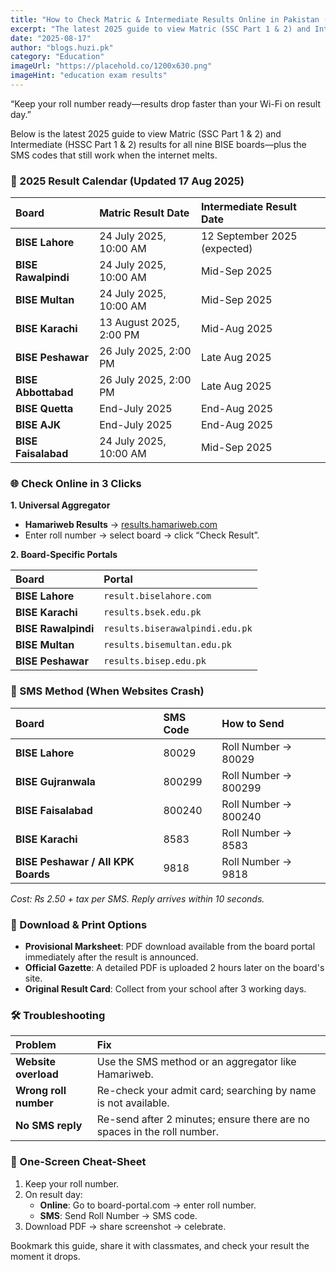 ```yaml
---
title: "How to Check Matric & Intermediate Results Online in Pakistan (2025 Edition)"
excerpt: "The latest 2025 guide to view Matric (SSC Part 1 & 2) and Intermediate (HSSC Part 1 & 2) results for all nine BISE boards in Pakistan."
date: "2025-08-17"
author: "blogs.huzi.pk"
category: "Education"
imageUrl: "https://placehold.co/1200x630.png"
imageHint: "education exam results"
---
```


“Keep your roll number ready—results drop faster than your Wi-Fi on result day.”

Below is the latest 2025 guide to view Matric (SSC Part 1 & 2) and Intermediate (HSSC Part 1 & 2) results for all nine BISE boards—plus the SMS codes that still work when the internet melts.

### 📅 2025 Result Calendar (Updated 17 Aug 2025)

| Board | Matric Result Date | Intermediate Result Date |
| :--- | :--- | :--- |
| **BISE Lahore** | 24 July 2025, 10:00 AM | 12 September 2025 (expected) |
| **BISE Rawalpindi** | 24 July 2025, 10:00 AM | Mid-Sep 2025 |
| **BISE Multan** | 24 July 2025, 10:00 AM | Mid-Sep 2025 |
| **BISE Karachi** | 13 August 2025, 2:00 PM | Mid-Aug 2025 |
| **BISE Peshawar** | 26 July 2025, 2:00 PM | Late Aug 2025 |
| **BISE Abbottabad** | 26 July 2025, 2:00 PM | Late Aug 2025 |
| **BISE Quetta** | End-July 2025 | End-Aug 2025 |
| **BISE AJK** | End-July 2025 | End-Aug 2025 |
| **BISE Faisalabad** | 24 July 2025, 10:00 AM | Mid-Sep 2025 |

### 🌐 Check Online in 3 Clicks

**1. Universal Aggregator**
*   **Hamariweb Results** → [results.hamariweb.com](https://results.hamariweb.com/)
*   Enter roll number → select board → click “Check Result”.

**2. Board-Specific Portals**

| Board | Portal |
| :--- | :--- |
| **BISE Lahore** | `result.biselahore.com` |
| **BISE Karachi** | `results.bsek.edu.pk` |
| **BISE Rawalpindi** | `results.biserawalpindi.edu.pk` |
| **BISE Multan** | `results.bisemultan.edu.pk` |
| **BISE Peshawar** | `results.bisep.edu.pk` |

### 📱 SMS Method (When Websites Crash)

| Board | SMS Code | How to Send |
| :--- | :--- | :--- |
| **BISE Lahore** | 80029 | Roll Number → 80029 |
| **BISE Gujranwala** | 800299 | Roll Number → 800299 |
| **BISE Faisalabad** | 800240 | Roll Number → 800240 |
| **BISE Karachi** | 8583 | Roll Number → 8583 |
| **BISE Peshawar / All KPK Boards** | 9818 | Roll Number → 9818 |

*Cost: ₨ 2.50 + tax per SMS. Reply arrives within 10 seconds.*

### 📄 Download & Print Options

*   **Provisional Marksheet**: PDF download available from the board portal immediately after the result is announced.
*   **Official Gazette**: A detailed PDF is uploaded 2 hours later on the board's site.
*   **Original Result Card**: Collect from your school after 3 working days.

### 🛠️ Troubleshooting

| Problem | Fix |
| :--- | :--- |
| **Website overload** | Use the SMS method or an aggregator like Hamariweb. |
| **Wrong roll number** | Re-check your admit card; searching by name is not available. |
| **No SMS reply** | Re-send after 2 minutes; ensure there are no spaces in the roll number. |

### 🎯 One-Screen Cheat-Sheet

1.  Keep your roll number.
2.  On result day:
    *   **Online**: Go to board-portal.com → enter roll number.
    *   **SMS**: Send Roll Number → SMS code.
3.  Download PDF → share screenshot → celebrate.

Bookmark this guide, share it with classmates, and check your result the moment it drops.
